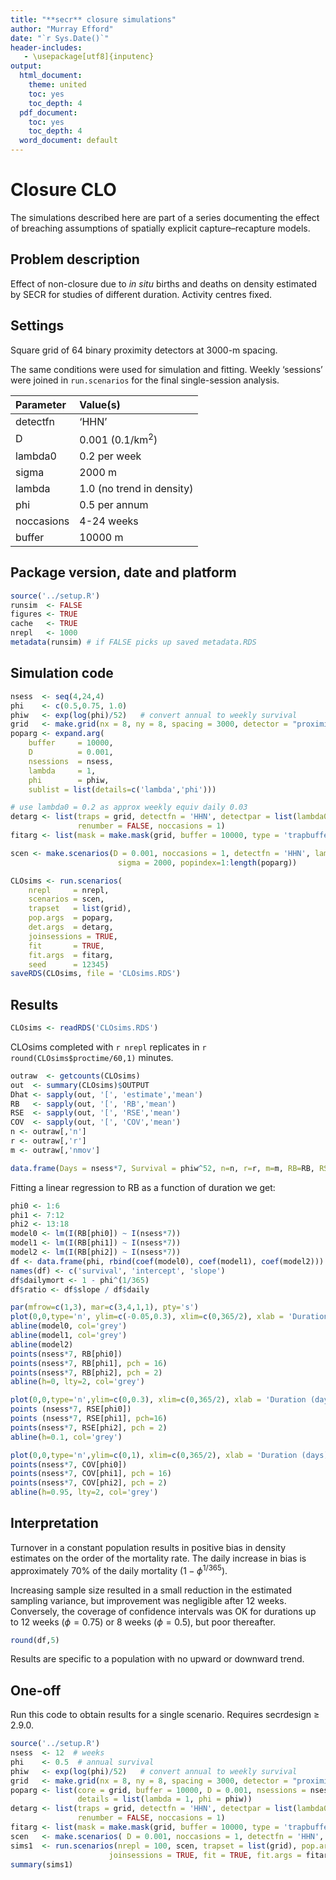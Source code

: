 ```yaml
---
title: "**secr** closure simulations"
author: "Murray Efford"
date: "`r Sys.Date()`"
header-includes:
   - \usepackage[utf8]{inputenc}
output:
  html_document:
    theme: united
    toc: yes
    toc_depth: 4
  pdf_document:
    toc: yes
    toc_depth: 4
  word_document: default
---
```


# Closure CLO


The simulations described here are part of a series documenting the effect of 
breaching assumptions of spatially explicit capture--recapture models.

## Problem description

Effect of non-closure due to *in situ* births and deaths on density estimated by SECR for studies of different duration. Activity centres fixed.

## Settings

Square grid of 64 binary proximity detectors at 3000-m spacing.  

The same conditions were used for simulation and fitting. 
Weekly 'sessions' were joined in `run.scenarios` for the final single-session analysis.

| Parameter | Value(s) |
|:-----|:-----------------------|
| detectfn | 'HHN' |
| D | 0.001 (0.1/km^2^) |
| lambda0  | 0.2 per week |
| sigma    | 2000 m |
| lambda   | 1.0 (no trend in density) |
| phi      | 0.5 per annum |
| noccasions | 4-24 weeks |
| buffer   | 10000 m |

## Package version, date and platform

```r
source('../setup.R')
runsim  <- FALSE
figures <- TRUE
cache   <- TRUE
nrepl   <- 1000
metadata(runsim) # if FALSE picks up saved metadata.RDS
```

## Simulation code

```r
nsess  <- seq(4,24,4)
phi    <- c(0.5,0.75, 1.0)
phiw   <- exp(log(phi)/52)   # convert annual to weekly survival
grid   <- make.grid(nx = 8, ny = 8, spacing = 3000, detector = "proximity")
poparg <- expand.arg(
    buffer     = 10000, 
    D          = 0.001, 
    nsessions  = nsess, 
    lambda     = 1, 
    phi        = phiw, 
    sublist = list(details=c('lambda','phi')))

# use lambda0 = 0.2 as approx weekly equiv daily 0.03
detarg <- list(traps = grid, detectfn = 'HHN', detectpar = list(lambda0 = 0.2, sigma = 2000),
               renumber = FALSE, noccasions = 1)
fitarg <- list(mask = make.mask(grid, buffer = 10000, type = 'trapbuffer'), detectfn = 'HHN')

scen <- make.scenarios(D = 0.001, noccasions = 1, detectfn = 'HHN', lambda0 = 0.2, 
                        sigma = 2000, popindex=1:length(poparg))
```

```r
CLOsims <- run.scenarios(
    nrepl     = nrepl, 
    scenarios = scen, 
    trapset   = list(grid), 
    pop.args  = poparg,
    det.args  = detarg, 
    joinsessions = TRUE, 
    fit       = TRUE, 
    fit.args  = fitarg, 
    seed      = 12345)
saveRDS(CLOsims, file = 'CLOsims.RDS')
```

## Results

```r
CLOsims <- readRDS('CLOsims.RDS')
```

CLOsims completed with `r nrepl` replicates in `r round(CLOsims$proctime/60,1)` minutes.

```r
outraw  <- getcounts(CLOsims)
out  <- summary(CLOsims)$OUTPUT
Dhat <- sapply(out, '[', 'estimate','mean')
RB   <- sapply(out, '[', 'RB','mean')
RSE  <- sapply(out, '[', 'RSE','mean')
COV  <- sapply(out, '[', 'COV','mean')
n <- outraw[,'n']
r <- outraw[,'r']
m <- outraw[,'nmov']
```

```r
data.frame(Days = nsess*7, Survival = phiw^52, n=n, r=r, m=m, RB=RB, RSE=RSE, COV = COV)
```

Fitting a linear regression to RB as a function of duration we get:
```r
phi0 <- 1:6
phi1 <- 7:12
phi2 <- 13:18
model0 <- lm(I(RB[phi0]) ~ I(nsess*7))
model1 <- lm(I(RB[phi1]) ~ I(nsess*7))
model2 <- lm(I(RB[phi2]) ~ I(nsess*7))
df <- data.frame(phi, rbind(coef(model0), coef(model1), coef(model2)))
names(df) <- c('survival', 'intercept', 'slope')
df$dailymort <- 1 - phi^(1/365)
df$ratio <- df$slope / df$daily
```

```r
par(mfrow=c(1,3), mar=c(3,4,1,1), pty='s')
plot(0,0,type='n', ylim=c(-0.05,0.3), xlim=c(0,365/2), xlab = 'Duration (days)', ylab='RB', xaxs = 'i')
abline(model0, col='grey')
abline(model1, col='grey')
abline(model2)
points(nsess*7, RB[phi0])
points(nsess*7, RB[phi1], pch = 16)
points(nsess*7, RB[phi2], pch = 2)
abline(h=0, lty=2, col='grey')

plot(0,0,type='n',ylim=c(0,0.3), xlim=c(0,365/2), xlab = 'Duration (days)', ylab='RSE', xaxs = 'i')
points (nsess*7, RSE[phi0])
points (nsess*7, RSE[phi1], pch=16)
points(nsess*7, RSE[phi2], pch = 2)
abline(h=0.1, col='grey')

plot(0,0,type='n',ylim=c(0,1), xlim=c(0,365/2), xlab = 'Duration (days)', ylab='COV', xaxs = 'i')
points(nsess*7, COV[phi0])
points(nsess*7, COV[phi1], pch = 16)
points(nsess*7, COV[phi2], pch = 2)
abline(h=0.95, lty=2, col='grey')
```

## Interpretation

Turnover in a constant population results in positive bias in density estimates on the order of the mortality rate. The daily increase in bias is approximately 70\% of the daily mortality ($1 - \phi^{1/365}$).

Increasing sample size resulted in a small reduction in the estimated sampling variance, but improvement was negligible after 12 weeks. Conversely, the coverage of confidence intervals was OK for durations up to 12 weeks ($\phi = 0.75$) or 8 weeks ($\phi = 0.5$), but poor thereafter.

```r
round(df,5)
```

Results are specific to a population with no upward or downward trend.

## One-off

Run this code to obtain results for a single scenario. Requires secrdesign $\ge$ 2.9.0.
```r
source('../setup.R')
nsess  <- 12  # weeks
phi    <- 0.5  # annual survival
phiw   <- exp(log(phi)/52)   # convert annual to weekly survival
grid   <- make.grid(nx = 8, ny = 8, spacing = 3000, detector = "proximity")
poparg <- list(core = grid, buffer = 10000, D = 0.001, nsessions = nsess, 
               details = list(lambda = 1, phi = phiw))
detarg <- list(traps = grid, detectfn = 'HHN', detectpar = list(lambda0 = 0.2, sigma = 2000),
               renumber = FALSE, noccasions = 1)
fitarg <- list(mask = make.mask(grid, buffer = 10000, type = 'trapbuffer'), detectfn = 'HHN')
scen   <- make.scenarios( D = 0.001, noccasions = 1, detectfn = 'HHN', lambda0 = 0.2, sigma = 2000)
sims1  <- run.scenarios(nrepl = 100, scen, trapset = list(grid), pop.args = poparg, det.args = detarg, 
                      joinsessions = TRUE, fit = TRUE, fit.args = fitarg, seed = 12345)
summary(sims1)
```
